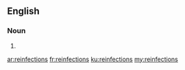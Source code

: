 ==English==

===Noun===
{{head|en|plural}}

# {{plural of|reinfection|lang=en|nocat=1}}

[[ar:reinfections]]
[[fr:reinfections]]
[[ku:reinfections]]
[[my:reinfections]]